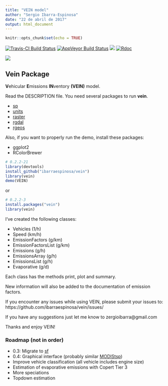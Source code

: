 ```yaml
---
title: "VEIN model"
author: "Sergio Ibarra-Espinosa"
date: "22 de abril de 2017"
output: html_document
---
```


```r
knitr::opts_chunk$set(echo = TRUE)
```

[![Travis-CI Build Status](https://travis-ci.org/ibarraespinosa/vein.svg?branch=master)](https://travis-ci.org/ibarraespinosa/vein)
[![AppVeyor Build Status](https://ci.appveyor.com/api/projects/status/github/ibarraespinosa/vein?branch=master&svg=true)](https://ci.appveyor.com/project/ibarraespinosa/vein)
[![](http://cranlogs.r-pkg.org/badges/vein)](http://cran.rstudio.com/web/packages/vein/index.html)
[![Rdoc](http://www.rdocumentation.org/badges/version/vein)](http://www.rdocumentation.org/packages/vein)



![](p2.png)

## Vein Package

**V**ehicular **E**missions **IN**ventory **(VEIN)** model.  



Read the DESCRIPTION file. You need several packages to run **vein**.

- [sp](https://github.com/edzer/sp/) 
- [units](https://github.com/edzer/units/) 
- [raster](http://cran.r-project.org/package=raster)
- [rgdal](https://github.com/cran/rgdal)
- [rgeos](https://github.com/cran/rgeos)

Also, if you want to properly run the demo, install these packages:

- ggplot2
- RColorBrewer

```r
# 0.2.2-21
library(devtools)
install_github("ibarraespinosa/vein")
library(vein)
demo(VEIN)
```

or

```r
# 0.2.2-3
install.packages("vein")
library(vein)
```



I've created the following classes:

- Vehicles (1/h) 
- Speed  (km/h)
- EmissionFactors (g/km)
- EmissionFactorsList (g/km)
- Emissions  (g/h)
- EmissionsArray  (g/h)
- EmissionsList  (g/h)
- Evaporative  (g/d)

Each class has the methods print, plot and summary.

New information will also be added to the documentation of emission factors.

If you encounter any issues while using VEIN, please submit your issues to: https://github.com/ibarraespinosa/vein/issues/

If you have any suggestions just let me know to zergioibarra@gmail.com

Thanks and enjoy VEIN!

### **Roadmap** (not in order)

- 0.3: Migrate to [sf](https://github.com/edzer/sfr/)
- 0.4: Graphical interface (probably similar [MODIStsp](https://github.com/lbusett/MODIStsp))
- Improve vehicle classification (all vehicle includes engine size)
- Estimation of evaporative emissions with Copert Tier 3
- More speciations
- Topdown estimation

